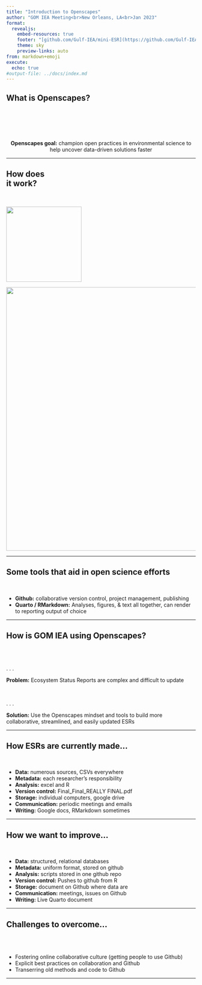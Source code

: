 ```yaml
---
title: "Introduction to Openscapes"
author: "GOM IEA Meeting<br>New Orleans, LA<br>Jan 2023"
format: 
  revealjs:
    embed-resources: true
    footer: "[github.com/Gulf-IEA/mini-ESR](https://github.com/Gulf-IEA/mini-ESR)&nbsp;&nbsp;&nbsp;"
    theme: sky
    preview-links: auto
from: markdown+emoji
execute:
  echo: true
#output-file: ../docs/index.md
---
```


## What is Openscapes?

<br/> <br/> <br/> <br/>

::: {style="text-align: center"}
**Openscapes goal:** champion open practices in environmental science to help uncover data-driven solutions faster
:::

------------------------------------------------------------------------

## How does<br>it work?

<br/>

![](Intro to openscapes presentation_files/openscapeshex.png){.absolute top="170" left="30" width="200" height="200"}

![](Intro to openscapes presentation_files/mindset.jpg){.absolute .fragment top="2" right="1" width="700" height="700"}

------------------------------------------------------------------------

## Some tools that aid in open science efforts

<br/>

::: incremental
-   **Github:** collaborative version control, project management, publishing
-   **Quarto / RMarkdown:** Analyses, figures, & text all together, can render to reporting output of choice
:::

------------------------------------------------------------------------

## How is GOM IEA using Openscapes?

<br/> <br/>

. . .

**Problem:** Ecosystem Status Reports are complex and difficult to update

<br/>

. . .

**Solution:** Use the Openscapes mindset and tools to build more collaborative, streamlined, and easily updated ESRs

------------------------------------------------------------------------

## How ESRs are currently made...

<br/>

::: incremental
-   **Data:** numerous sources, CSVs everywhere
-   **Metadata:** each researcher's responsibility
-   **Analysis:** excel and R
-   **Version control:** Final_Final_REALLY FINAL.pdf
-   **Storage:** individual computers, google drive
-   **Communication:** periodic meetings and emails
-   **Writing:** Google docs, RMarkdown sometimes
:::

------------------------------------------------------------------------

## How we want to improve...

<br/>

::: incremental
-   **Data:** structured, relational databases
-   **Metadata:** uniform format, stored on github
-   **Analysis:** scripts stored in one github repo
-   **Version control:** Pushes to github from R
-   **Storage:** document on Github where data are
-   **Communication:** meetings, issues on Github
-   **Writing:** Live Quarto document
:::

------------------------------------------------------------------------

## Challenges to overcome...

<br/> <br/>

::: incremental
-   Fostering online collaborative culture (getting people to use Github)
-   Explicit best practices on collaboration and Github
-   Transerring old methods and code to Github
:::

------------------------------------------------------------------------
